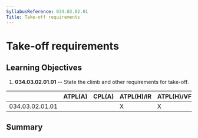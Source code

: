 ```yaml
---
SyllabusReference: 034.03.02.01
Title: Take-off requirements
---
```


# Take-off requirements

## Learning Objectives

1.  **034.03.02.01.01** -- State the climb and other requirements for take-off.

|                 | ATPL(A) | CPL(A) | ATPL(H)/IR | ATPL(H)/VFR | CPL(H) | IR  | CBIR(A) |
| --------------- | ------- | ------ | ---------- | ----------- | ------ | --- | ------- |
| 034.03.02.01.01 |         |        | X          | X           |        |     |         |

## Summary

